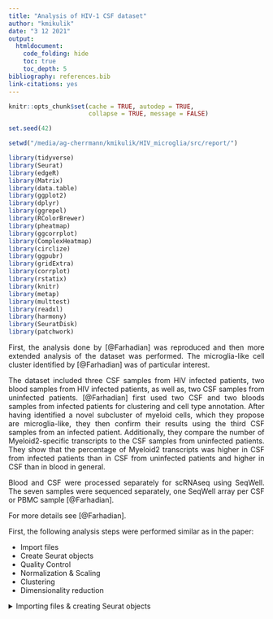 ```yaml
---
title: "Analysis of HIV-1 CSF dataset"
author: "kmikulik"
date: "3 12 2021"
output: 
  htmldocument:
    code_folding: hide
    toc: true
    toc_depth: 5
bibliography: references.bib
link-citations: yes
---
```


<style>
body {
text-align: justify}
</style>


```r
knitr::opts_chunk$set(cache = TRUE, autodep = TRUE, 
                      collapse = TRUE, message = FALSE)

set.seed(42)
```

```r
setwd("/media/ag-cherrmann/kmikulik/HIV_microglia/src/report/")
```


```r
library(tidyverse)
library(Seurat)
library(edgeR)
library(Matrix)
library(data.table)
library(ggplot2)
library(dplyr)
library(ggrepel)
library(RColorBrewer)
library(pheatmap)
library(ggcorrplot)
library(ComplexHeatmap)
library(circlize)
library(ggpubr)
library(gridExtra)
library(corrplot)
library(rstatix)
library(knitr)
library(metap)
library(multtest)
library(readxl)
library(harmony)
library(SeuratDisk)
library(patchwork)
```

First, the analysis done by [@Farhadian] was reproduced and then more extended
analysis of the dataset was performed. The microglia-like cell cluster identified
by [@Farhadian] was of particular interest.

The dataset included three CSF samples from HIV infected patients, two blood 
samples from HIV infected patients, as well as, two CSF samples from uninfected
patients. [@Farhadian] first used two CSF and two bloods samples from infected
patients for clustering and cell type annotation. After having identified a 
novel subcluster of myeloid cells, which they propose are microglia-like, they 
then confirm their results using the third CSF samples from an infected patient.
Additionally, they compare the number of Myeloid2-specific transcripts to 
the CSF samples from uninfected patients. They show that the percentage of Myeloid2
transcripts was higher in CSF from infected patients than in CSF from uninfected
patients and higher in CSF than in blood in general. 

Blood and CSF were processed separately for scRNAseq using SeqWell. The seven
samples were sequenced separately, one SeqWell array per CSF or PBMC sample
[@Farhadian].

For more details see [@Farhadian].

First, the following analysis steps were performed similar as in the paper:

* Import files
* Create Seurat objects
* Quality Control
* Normalization & Scaling
* Clustering
* Dimensionality reduction


</details>

<details> 
<summary>Importing files & creating Seurat objects</summary>

**Read in data(count matrices)**
The data is available under https://www.ncbi.nlm.nih.gov/geo/query/acc.cgi?acc=GSE117397.
There is one count matrix for each of the 7 samples.

```
path <- "/media/ag-cherrmann/kmikulik/HIV_microglia/data/GSE117397_RAW (1)/"
all_files <- list.files(path)

#Function to create a sparse matrix from each of the dataframes
sparse_matrix_from_df <- function(df) {
  #print(df)
  #class(df)
  genes <- df$GENE
  df_minus <- df[,-1]
  #matrix <- as.matrix(df_minus)
  sparse_matrix <- as.sparse(df_minus)
  rownames(sparse_matrix) <- genes
  return(sparse_matrix)
}

hiv_object_list <- map(seq.int(2,6), function(n) {
  file <- all_files[grepl(paste0("GSM329382", n), all_files)]
  name <- str_extract(file, "HIV[1-3]_\\w{3}")
  df <- read_delim(paste0(path, file), delim = "\t")
  sparse_matrix <- sparse_matrix_from_df(df)
  seurat_ob <- CreateSeuratObject(sparse_matrix, project = name, 
                     assay = "RNA", min.cells = 1,
                     min.features = 1)
  list(df=df, sparse_matrix = sparse_matrix, seurat_ob = seurat_ob, name=name)
})

uninfected_list <- map(seq.int(7,8), function(n) {
  file <- all_files[grepl(paste0("GSM329382", n), all_files)]
  name <- str_extract(file, "Uninfected[12]_CSF")
  df <- read_delim(paste0(path, file), delim = "\t")
  sparse_matrix <- sparse_matrix_from_df(df)
  seurat_ob <- CreateSeuratObject(sparse_matrix, project = name, 
                     assay = "RNA", min.cells = 1,
                     min.features = 1, verbose = FALSE)
  list(df=df, sparse_matrix = sparse_matrix, seurat_ob = seurat_ob, name=name)
})

#write.table(uninfected_list[[1]]$sparse_matrix,
 #           "/media/ag-cherrmann/kmikulik/HIV_microglia/src/job_test.tsv", 
  #          sep = "\t")
```

**Create one Seurat object with all samples**

```

hiv <- merge(hiv_object_list[[1]]$seurat_ob, 
                   c(hiv_object_list[[2]]$seurat_ob,
                     hiv_object_list[[3]]$seurat_ob,
                     hiv_object_list[[4]]$seurat_ob,
                     hiv_object_list[[5]]$seurat_ob, 
                     uninfected_list[[1]]$seurat_ob,
                     uninfected_list[[2]]$seurat_ob), 
                   project = "hiv_total",
                   add.cell.ids = c("1B", "1C", "2B", "2C", "3C", "U1", "U2"))

# add percentage of mitochondrial genes to the metadata
hiv[["percent_mt"]] <- PercentageFeatureSet(hiv, pattern = "^MT-")
#saveRDS(hiv, "/media/ag-cherrmann/kmikulik/HIV_microglia/src/Reproduce_Farhadian_Paper/Seurat_objects/hiv_unprocessed")
```
---
</details>

**Quality control was performed on every individual object.**

Quality control was performed as described in [@Farhadian]. The 10% of cells 
with the highest percentage of mitochondrial genes was removed,
as well as features which are expressed in less than 3 cells. Also, cells with 
number of features below 500 or above 2500 were removed. Quality control was 
done for each sample separately and then the samples were
combined again before normalization.

```r
# read in unprocessed seurat object containing all 7 samples
hiv <- readRDS("/media/ag-cherrmann/kmikulik/HIV_microglia/src/Reproduce_Farhadian_Paper/Seurat_objects/hiv_unprocessed")

# FUNCTION:
# to remove features that are expressed in less than three cells
# returns a list of feature names to keep

remove_features <- function(seurat_ob) {
  count_matrix <- seurat_ob@assays$RNA@counts 
  ncells <- rowSums(count_matrix != 0) # how many cells are expressing a 
  #certain gene? 
  names(ncells[ncells > 3]) #extract gene names of genes expressed in more 
  #than 3 cells
}


# FUNCTION:
# to remove 10% of cell with highest mitochondrial gene expression:
#returns a list of cell names to keep
remove_mt_genes <- function(seurat_ob){
  thr <- quantile(seurat_ob@meta.data$percent_mt, .9)
  seurat_ob@meta.data %>% 
    filter(percent_mt < thr) %>%
    rownames()
}



# SOME THOUGHTS:

# When doing the quality control how important is the order of the operations?
# If you first remove nFeatures > 500 and then the features exppressed in more than
# 3 cells, then the nFeatures might be below 500.

separate_objects <- SplitObject(hiv, split.by = "orig.ident")#[-c(5,6,7)] 
# only keep two blood samples and two csf samples

qc <- lapply(X = separate_objects, FUN = function(x) {
    #x[["percent_mt"]] <- PercentageFeatureSet(x, pattern = "^MT-") 
    # add percentage of mitochondrial genes to the metadata
    x <- subset(x, features = remove_features(x)) 
    #create a list of cells excluding the 10% of cells with the highest mt gene expression
    x <- subset(x, nFeature_RNA < 2500 & nFeature_RNA > 500)
    x <- subset(x, cells = remove_mt_genes(x)) 
    # remove 10% of cells with highest mitochondrial gene expression
    #x <- NormalizeData(x)
    #x <- ScaleData(x)
})

hiv_filt <- merge(qc[[1]],
                        c(qc[[2]],
                        qc[[3]],
                        qc[[4]],
                        qc[[5]],
                        qc[[6]],
                        qc[[7]]),
                        project = "hiv_filt")#,
                        #add.cell.ids = c("1B", "1C", "2B", "2C", "3C", "U1", "U2"))

```



## Quality of different samples before quality control {.tabset}

### Number of Features

```r

#have a look at the number of detected features
p1 <- hiv@meta.data %>% 
  ggplot() +
  geom_boxplot(aes(x = orig.ident, y = nFeature_RNA, fill = orig.ident)) +
  theme(axis.text.x = element_text(angle = 45, vjust = 0.8, hjust = 1)) +
  NoLegend()

p2 <- hiv@meta.data %>% 
  ggplot() +
  geom_histogram(aes(x = nFeature_RNA, fill = orig.ident), bins = 100) +
  facet_wrap(~ orig.ident, ncol = 4) +
  NoLegend()

p3 <- hiv@meta.data %>% 
  ggplot() +
  geom_violin(aes(x = orig.ident, y = nFeature_RNA, fill = orig.ident)) +
  theme(axis.text.x = element_text(angle = 45, vjust = 0.8, hjust = 1)) +
  NoLegend()

p4 <- hiv@meta.data %>% 
  ggplot() +
  geom_violin(aes(x = orig.ident, y = nFeature_RNA, fill = orig.ident)) +
  scale_y_log10() +
  theme(axis.text.x = element_text(angle = 45, vjust = 0.8, hjust = 1)) +
  NoLegend()

figure <- ggarrange(p1, p3, p4, p2, ncol = 2, nrow = 2)
annotate_figure(figure, top = text_grob("Number of Features",
                                        size = 25,  face = "bold"))


hiv@meta.data %>%
  group_by(orig.ident) %>% 
  summarise(n = n(), q25 = quantile(nFeature_RNA, .25),
            q50 = quantile(nFeature_RNA, .5), 
            q75 = quantile(nFeature_RNA, .75), 
            mean = mean(nFeature_RNA)) %>% kable()

```


### Library Size

```r
# have a look at the library size
p1 <- hiv@meta.data %>% 
  ggplot() +
  geom_boxplot(aes(x = orig.ident, y = nCount_RNA, fill = orig.ident)) +
  theme(axis.text.x = element_text(angle = 45, vjust = 0.8, hjust = 1)) +
  NoLegend()

p2 <- hiv@meta.data %>% 
  ggplot() +
  geom_histogram(aes(x = nCount_RNA, fill = orig.ident), bins = 100) +
  facet_wrap(~ orig.ident, ncol = 4) +
  NoLegend()

p3 <- hiv@meta.data %>% 
  ggplot() +
  geom_violin(aes(x = orig.ident, y = nCount_RNA, fill = orig.ident)) +
  theme(axis.text.x = element_text(angle = 45, vjust = 0.8, hjust = 1)) +
  NoLegend()

p4 <- hiv@meta.data %>% 
  ggplot() +
  geom_violin(aes(x = orig.ident, y = nCount_RNA, fill = orig.ident)) +
  scale_y_log10() +
  theme(axis.text.x = element_text(angle = 45, vjust = 0.8, hjust = 1)) +
  NoLegend()
  
figure <- ggarrange(p1, p3, p4, p2, ncol = 2, nrow = 2)
annotate_figure(figure, top = text_grob("Library size (number of counts)",
                                        size = 25,  face = "bold"))
hiv@meta.data %>%
  group_by(orig.ident) %>% 
  summarise(n = n(), q25 = quantile( nCount_RNA, .25),
            q50 = quantile(nCount_RNA, .5), 
            q75 = quantile(nCount_RNA, .75), 
            mean = mean(nCount_RNA)) %>% kable()

```


### Percentage of Mitochondrial genes

```r
# have a look at the percentage of mitochondrial genes
p1 <- hiv@meta.data %>% 
  ggplot() +
  geom_boxplot(aes(x = orig.ident, y = percent_mt, fill = orig.ident)) +
  theme(axis.text.x = element_text(angle = 45, vjust = 0.8, hjust = 1)) +
  NoLegend()

p2 <- hiv@meta.data %>% 
  ggplot() +
  geom_histogram(aes(x = percent_mt, fill = orig.ident), bins = 100) +
  facet_wrap(~ orig.ident, ncol = 4) +
  NoLegend()

p3 <- hiv@meta.data %>% 
  ggplot() +
  geom_violin(aes(x = orig.ident, y = percent_mt, fill = orig.ident)) +
  theme(axis.text.x = element_text(angle = 45, vjust = 0.8, hjust = 1)) +
  NoLegend()

p4 <- hiv@meta.data %>% 
  ggplot() +
  geom_violin(aes(x = orig.ident, y = percent_mt, fill = orig.ident)) +
  scale_y_log10() +
  theme(axis.text.x = element_text(angle = 45, vjust = 0.8, hjust = 1)) +
  NoLegend()
  
figure <- ggarrange(p1, p3, p4, p2, ncol = 2, nrow = 2)
annotate_figure(figure, top = text_grob("Percentage of Mitochondrial gene",
                                        size = 25,  face = "bold"))

hiv@meta.data %>%
  group_by(orig.ident) %>% 
  summarise(n = n(), q25 = quantile( percent_mt, .25),
            q50 = quantile(percent_mt, .5), 
            q75 = quantile(percent_mt, .75), 
            mean = mean(percent_mt)) %>% kable()

```

## {-}

## Quality of the different samples after quality control {.tabset}


It seems that the CSF1 samples, as well as the two uninfected samples have very
few cells with nFeature_RNA > 500, so we are left with less cells from these
samples

### Number of features 

```r

# Have a look at the number of Feature RNA
p1 <- hiv_filt@meta.data %>%
  ggplot() +
  geom_boxplot(aes(x = orig.ident, y = nFeature_RNA, fill = orig.ident)) +
  NoLegend()

p2 <- hiv_filt@meta.data %>% 
  ggplot()+
  geom_violin(aes(x = orig.ident, y = nFeature_RNA, fill = orig.ident)) +
  theme(axis.text.x = element_text(angle = 45, vjust = 0.8, hjust = 1)) +
  NoLegend()

p3 <- hiv_filt@meta.data %>% 
  ggplot() +
  geom_histogram(aes(x = nFeature_RNA, fill = orig.ident)) +
  facet_wrap(~orig.ident, ncol = 4) +
  NoLegend()

figure <- ggarrange(p1, p2, p3, ncol = 2, nrow = 2)
annotate_figure(figure, top = text_grob("Number of features after quality control",
                                        size = 25,  face = "bold"))

hiv_filt@meta.data %>% group_by(orig.ident) %>%
  summarise(n = n(), q25 = quantile(nFeature_RNA, .25),
            q50 = quantile(nFeature_RNA, .5),
            q75 = quantile(nFeature_RNA, .75),
            mean = mean(nFeature_RNA)) %>% kable
```

### Library size 

```r
p1 <- hiv_filt@meta.data %>%
  ggplot() +
  geom_boxplot(aes(x = orig.ident, y = nCount_RNA, fill = orig.ident)) +
  NoLegend()

p2 <- hiv_filt@meta.data %>% 
  ggplot()+
  geom_violin(aes(x = orig.ident, y = nCount_RNA, fill = orig.ident)) +
  theme(axis.text.x = element_text(angle = 45, vjust = 0.8, hjust = 1)) +
  NoLegend()

p3 <- hiv_filt@meta.data %>% 
  ggplot() +
  geom_histogram(aes(x = nCount_RNA, fill = orig.ident)) +
  facet_wrap(~orig.ident, ncol = 4) +
  NoLegend()

figure <- ggarrange(p1, p2, p3, ncol = 2, nrow = 2)
annotate_figure(figure, top = text_grob("Library size (number of counts) after quality control",
                                        size = 25,  face = "bold"))

hiv_filt@meta.data %>% group_by(orig.ident) %>%
  summarise(n = n(), q25 = quantile(nCount_RNA, .25),
            q50 = quantile(nCount_RNA, .5),
            q75 = quantile(nCount_RNA, .75),
            mean = mean(nCount_RNA)) %>% kable
```

### Percentage of Mitochondrial genes 

```r
p1 <- hiv_filt@meta.data %>%
  ggplot() +
  geom_boxplot(aes(x = orig.ident, y = percent_mt, fill = orig.ident)) +
  NoLegend()

p2 <- hiv_filt@meta.data %>% 
  ggplot()+
  geom_violin(aes(x = orig.ident, y = percent_mt, fill = orig.ident)) +
  theme(axis.text.x = element_text(angle = 45, vjust = 0.8, hjust = 1)) +
  NoLegend()

p3 <- hiv_filt@meta.data %>% 
  ggplot() +
  geom_histogram(aes(x = percent_mt, fill = orig.ident)) +
  facet_wrap(~orig.ident, ncol = 4) +
  NoLegend()

figure <- ggarrange(p1, p2, p3, ncol = 2, nrow = 2)
annotate_figure(figure, top = text_grob("Percentage of Mitochondrial genes after quality control",
                                        size = 25,  face = "bold"))

hiv_filt@meta.data %>% group_by(orig.ident) %>%
  summarise(n = n(), q25 = quantile(percent_mt, .25),
            q50 = quantile(percent_mt, .5),
            q75 = quantile(percent_mt, .75),
            mean = mean(percent_mt)) %>% kable
```

## {-}

</details>

<details> 
**<summary>Code for Dimensionality reduction & Clustering</summary>**

Use blood and CSF samples from two patients (HIV1_CSF/Bld, HIV2_CSF/Bld) for
further analysis like in the paper.

* **Subset Seurat object**

```r
hiv4 <- subset(hiv_filt, orig.ident %in% c("HIV1_CSF", "HIV2_CSF", "HIV1_Bld", "HIV2_Bld"))
```

* **Normalize, Scale and find variable features**

```r
hiv4 <- NormalizeData(hiv4, verbose = FALSE)
hiv4 <- ScaleData(hiv4, verbose = FALSE)
hiv4 <- FindVariableFeatures(hiv4, verbose = FALSE)
```


* **Dimensionality reduction**

**PCA**

Compute PCA for highly variable genes:
The first 10 dimensions seem to account for most of the variance (see elbow plot).
The plots seem to indicate that the blood samples and csf samples are different.

```r
hiv4 <- RunPCA(hiv4, features = VariableFeatures(hiv4), verbose = FALSE)

# elbow plot to determine which PCs account for most of the variance
ElbowPlot(hiv4)
```


```r
#pca plots
pca_plots <- comprehenr::to_list(for (i in 1:13)
  DimPlot(hiv4, reduction = "pca", dims = i : (i+1)) +
    theme())
do.call(gridExtra::grid.arrange, c(pca_plots, ncol=3, nrow = 5))

```

**Clustering & tSNE embedding**

* compute KNN-graph 
* find clusters based on KNN-graph with Louvian algorithm

```r
hiv4 <- FindNeighbors(hiv4, verbose = FALSE)
hiv4 <- FindClusters(hiv4, verbose = FALSE)

table(hiv4$seurat_clusters)
```

```r
hiv4 <- RunTSNE(hiv4, dims = 1:10, verbose = FALSE)
```

---
</details>


# Visualization of Quality in tSNE plot

It does not seem that there is any batch effect, but rather the samples separate 
according to their origing (CSF or Blood).

```r
tsne_coord <- Embeddings(hiv4[["tsne"]]) # tsne coordinates
meta <- hiv4@meta.data # metadata
cm <- hiv4@assays$RNA@counts # count matrix

# UMAP with number of features detected per cell
p1 <- cbind(meta, tsne_coord) %>%
  ggplot() +
  geom_point(aes(x=tSNE_1, y=tSNE_2, col=nFeature_RNA), size=.5) +
  scale_color_viridis_c()

# percentage of mitochondrial genes per cell
p2 <- cbind(meta, tsne_coord) %>% 
  ggplot() +
  geom_point(aes(x = tSNE_1, y = tSNE_2, col = percent_mt ), size = .5) +
  scale_color_viridis_c()

# UMAP indicating the sample where each cell came from
p3 <- cbind(meta, tsne_coord) %>% 
  ggplot() +
  geom_point(aes(x = tSNE_1, y = tSNE_2, col = orig.ident ), size = .5) 

# UMAP labeled according to clusters
p4 <- cbind(meta, tsne_coord) %>% 
  ggplot() +
  geom_point(aes(x = tSNE_1, y = tSNE_2, col = seurat_clusters ), size = .5)

ggarrange(p1, p2, p3, p4, ncol = 2, nrow = 2)
```

# Marker genes & Cell type annotation

```
marker_genes <- FindAllMarkers(hiv4, logfc.threshold = .01, min.pct = .01)
```
## Top marker genes

The function `FindAllMarkers()` identifies differentially expressed genes between
two groups of cells, in this case I compared one group of cells at a time against
the rest of cells using a Wilcoxon Rank Sum test. 
The table below lists the two most highly differentially expressed genes for 
each clusters. 

```r
# filter for significant marker genes
#sign_marker_genes <- marker_genes %>% filter(p_val_adj <= .1)

sign_marker_genes <- read.table(file = "/media/ag-cherrmann/kmikulik/HIV_microglia/src/Reproduce_Farhadian_Paper/sign_marker_genes.tsv")

#show the top 10 differentially expressed genes for each cluster
sign_marker_genes %>% group_by(cluster) %>% top_n(n = 2, wt = avg_logFC ) #%>%
  #kable(caption = "Top two differentially expressed genes for each cluster")#, digits = c(3, format.args = list(scientific = TRUE)) #= TRUE))
```


## Cell type annotation with canonical marker genes {.tabset}


### B cell markers
Are found primarily in cluster 7.

```r
p1 <- VlnPlot(hiv4, features = c("MS4A1", "CD79A", "TCL1A"), pt.size = .01)
p2 <- RidgePlot(hiv4, features =  c("MS4A1", "CD79A", "TCL1A"), sort = "decreasing" )
ggarrange(p1,p2, nrow = 2, ncol = 1)
```

### NK cells
NK cells are primarily found in cluster 5 and 9. 
GZMB is also found in cluster 14.

```r
p1 <- VlnPlot(hiv4, features = c("NKG7", "GNLY", "GZMB"),
        pt.size = .01, ncol = 3)#, stack = TRUE)
p2 <- RidgePlot(hiv4, features = c("NKG7", "GNLY", "GZMB"), sort = "decreasing")

ggarrange(p1,p2, nrow = 2, ncol = 1)
```

### CD4+ & CD8+ T cells 

**CD4+ T cells:**

* A general T cell marker CD3E is expressed in cluster 0,1,3,4,5,6.
* IL7R in clusters 0-6
* TRAC in clusters 0-6, excluding 2
* CCR7 in 0,6,7
* LDHB not very clear, but 0,1,3,4,6
* LTB in 0-7
* CD2 in 1,3,4,5,9

Tcells1/2/3 are assigned arbitrarily, because they are not used for further analysis.

**CD8+ T cells:**

* CD8A is expressed in decreasing order in 1,5,3

```r
# general T cell marker for CD4+ and CD8+ Tcells
p1 <- VlnPlot(hiv4, features = c("CD8A","CD3E"), pt.size = .01, ncol = 2)
p2 <- RidgePlot(hiv4, features = c("CD8A","CD3E"), sort = "decreasing")


p3 <- VlnPlot(hiv4, features = c("IL7R", "TRAC"), pt.size = 0.01)
p4 <- RidgePlot(hiv4, features = c("IL7R", "TRAC"), sort = "decreasing")

# helper T cells
p5 <- VlnPlot(hiv4, features = c("LTB", "CD2"), pt.size = .01, ncol = 2)
p6 <- RidgePlot(hiv4, features = c("LTB", "CD2"), sort = "decreasing")

# CD4+ naive T cells
p7 <- VlnPlot(hiv4, features = c("LDHB", "CCR7"), pt.size = .01, ncol = 2)
p8 <- RidgePlot(hiv4, features = c("LDHB", "CCR7"), sort = "decreasing")


ggarrange(p1, p2,p3, p4, p5, p6, p7,p8, ncol = 2, nrow = 4)
```

### plasma cells

Cluster 14 seems to contain plasma cells.

```r
p1 <- VlnPlot(hiv4, features = c("IGJ"), pt.size = .01, ncol = 2)
p2 <- RidgePlot(hiv4, features = c("IGJ"), sort = "decreasing")
ggarrange(p1,p2, nrow = 1, ncol = 2)
```

### Myeloid cells

* granulocytes
* monocytes
* macrophages
* dendritic cells

The clusters 8, 10, 11, 12, 13 are myeloid cells

Myeloid1, 3, 4 are assigned arbitrarily, because they are not of interest. 


```r
p1 <- VlnPlot(hiv4, features = c("LYZ", "FCER1A", "CD14", "FCGR3A"), # FCG3A is also expressed in cluster 9 (NK cells)
        pt.size = .01, ncol = 2)
p2 <- RidgePlot(hiv4, features = c("LYZ", "FCER1A"),
          sort = "decreasing", ncol = 2) # DC markers
p3 <- RidgePlot(hiv4, features = c("CD14", "FCGR3A"), 
          sort = "decreasing", ncol = 2) # monocytes (LYC also in monocytes)
ggarrange(p1,p2,p3, nrow = 3, ncol = 1)
```

### Myeloid 5 

* cluster 12
* was characterized by [@Farhadian] with the markers FCER1A, CD1C  

```r
# Myeloid 5 in the paper
p1 <- VlnPlot(hiv4, features = c( "FCER1A", "CD1C"), pt.size = .01, ncol = 2)
p2 <- RidgePlot(hiv4, features = c("FCER1A", "CD1C"), sort = "decreasing", ncol = 2)
ggarrange(p1, p2, nrow = 2, ncol = 1)
```

### Myeloid 2 

* cluster 11
* AXL, APOE, TREM2 (these genes are enriched in neurodegenerative 
  disease-associated microglia [@Farhadian])
* CTSB, APOC1, MSR1, C1QA-C are expressed more highly in myeloid 2
  compared to other myeloid clusters

```r
# Myeloid 2
p1 <- VlnPlot(hiv4, features = c("AXL", "APOE", "TREM2"), pt.size = .01, ncol = 3)
p2 <- RidgePlot(hiv4, features = c("AXL", "APOE", "TREM2"), sort = "decreasing")
p3 <- VlnPlot(hiv4, features = c("CTSB", "APOC1", "MSR1", "C1QA"), 
              pt.size = .01, ncol = 4)
p4 <- RidgePlot(hiv4, features = c("CTSB", "APOC1", "MSR1", "C1QA"),
                sort = "decreasing", ncol = 4)

ggarrange(p1, p2, p3, p4, ncol = 1, nrow = 4)

```

## {-}


* Why is the mixed population primarily composed of cells from HIV1 
patient blood sample?
* Why are T cells primarily from CSF samples and CD8 T cells primarily from blood?


</details>

<details> 
**<summary>Table of annotation of cell types to clusters</summary>**

```r
Idents(hiv4) <- "seurat_clusters"
cell_types <- c("Tcell2", "CD8", "mixed", "CD81", "Tcell3", "NKcell1",
                "Tcell1", "Bcell", "Myeloid1", "NKcell2", "Myeloid3", "Myeloid2"
                , "Myeloid5", "Myeloid4", "plasma cell" )

names(cell_types) <- levels(hiv4)
hiv4 <- RenameIdents(hiv4, cell_types)
as.data.frame(cell_types) %>%  rownames_to_column("cluster") %>% knitr::kable()

# add cell types to metadata
hiv4 <- AddMetaData(hiv4, metadata = Idents(hiv4), col.name = "cell_type")


# add condition blood or csf to metadata
Idents(hiv4) <- "orig.ident"
conditions <- c("Blood", "Blood", "CSF", "CSF")
names(conditions) <- c("HIV1_Bld", "HIV2_Bld", "HIV1_CSF", "HIV2_CSF")
hiv4 <- RenameIdents(hiv4, conditions)

hiv4 <- AddMetaData(hiv4, col.name = "Condition", metadata = Idents(hiv4))


```

</details>

**Overview of some of the most important marker genes:**

```r

DotPlot(object = hiv4, features = c("MS4A1", # B cells
                                    "TRAC", "IL7R", 
                                    "CD8A", # CD8 T cells
                                    "NKG7", "GNLY", # NK cells
                                    "CD3E", # T cells
                                    "CD14","FCGR3A", "LYZ", # myeloid cells
                                    "IGJ", # plasma cells
                                    "AXL", "APOE", "TREM2", # myeloid 2
                                     "FCER1A", "CD1C") , # myeloid 5
        group.by = "cell_type") +
  theme(axis.text.x = element_text(angle = 45, vjust = 0.8, hjust=1))

```

# Visualize the cell types, conditions, samples and nCountRNA:

```r
p1 <- DimPlot(hiv4, reduction = "tsne", label = TRUE, 
              group.by = "cell_type", pt.size = 0.1) +
  NoLegend()
p2 <- DimPlot(hiv4, reduction = "tsne", group.by =  "Condition", pt.size = 0.1)
p3 <- DimPlot(hiv4, reduction = "tsne", group.by = "orig.ident", pt.size = 0.1)
p4 <- FeaturePlot(hiv4, features= "nCount_RNA", pt.size = 0.1) + 
    scale_color_viridis_c()
ggarrange(p1,p2,p3,p4, ncol = 2, nrow = 2)
#p1 + p2 + p3 + p4
```


# Relative contributions of CSF and blood cells to each cluster 


In the histogram below Myeloid2 and Myeloid5 are predominantly composed of CSF
cells. 

```r

custom_color <- c("#C3D7A4", "#4E84C4", "#52854C", "#293352")

#plot a barplot of the proportions of samples and cell types
ggplot(hiv4@meta.data) +
  geom_bar(aes(x = cell_type, fill = orig.ident)) +
  scale_fill_manual( values = custom_color) +
  ylab("Number of cells in each cluster") +
  theme(axis.text.x = element_text(angle = 45, vjust = 0.8, hjust=1)) +
  labs(title = "Relative contribution of CSF and blood samples to each cluster")
```


**Question**: Myeloid1, Myeloid2 are mainly found in Blood cells, 
Myeloid4 is only found in Blood cells from HIV1 patient. What does that mean?


## How big are Myeloid2 and Myeloid5 clusters and where do cells come from?

Myeloid2 cells originate from the CSF samples of HIV infected patients, while
a few cells (thirteen) classified as Myeloid5 cells originate from Blood samples. 

```r
hiv4@meta.data %>% 
  filter(cell_type %in% c("Myeloid2", "Myeloid5")) %>% 
  group_by(cell_type, orig.ident) %>% 
  summarize(n = n()) %>%
  kable(caption = "Number of Myeloid2 & Myeloid5 cells from different patients/samples")
```

## Which genes are upregulated in Myeloid-2 compared to the four other myeloid subsets?

In the paper they find 60 genes that are upregulated compared to the other 4 
myeloid subsets. (FDR < 0.01)

Compare the genes upregulated in myeloid-2 to the four other myeloid subsets. 
`FindAllMarkers()` will compare one cluster to all other clusters. 
`FindMarkers()` will compare an indicated cluster with a second indicated cluster. 
Therefore, the difference will not be diluted, which might be the case if we
compare one cluster to many other clusters. 

```r
#import the 60 genes that were upregulated in Myeloid-2 in the paper compared to the four other myeloid subsets
paper <- read.table(file = "/media/ag-cherrmann/kmikulik/HIV_microglia/data/Myeloid-2_genes_paper.csv", sep = "\t",
                    header = FALSE, skipNul = TRUE)#, n_max = 60)
paper[1,] <- "APOC1"
colnames(paper) <- ""
paper <- as.vector(paper[,1])

Idents(hiv4) <- "cell_type"
all.comp <- purrr::map(c(1,3,4,5), function(n){
  markers <- FindMarkers(hiv4,
              ident.1 = "Myeloid2",
              ident.2 = paste0("Myeloid", n),
              only.pos = TRUE, 
              verbose = FALSE)
  markers <- rownames_to_column(markers, var = "gene")
  name <- paste0("Comparison Myeloid 2 vs Myeloid ", n)
  list(df = markers, name = name)
})

my2_genes <- map(seq.int(1,4), function(n) {
  name <- all.comp[[]]$name
  my2_genes <- all.comp[[n]]$df %>% 
  filter(p_val_adj <= .2) %>%
  filter(gene %in% paper)
  my2_genes <- my2_genes[,"gene"]
})

```

## Show expression of the 60 genes identified in the paper as Myeloid 2 markers

The genes show the highest expression in Myeloid2 and for some genes like CD74 
and genes of the HLA family are also highly expressed in Myeloid5 cells. However, there 
are a few genes, like FAU, TPT1, TMSB10 and MIR4426 which do not show expression 
specific to the Myeloid2 cluster. It is unclear why [@Farhadian] chose these 
genes as signature genes.

```r
DotPlot(hiv4, features = c(paper)) + 
  coord_flip() +
    theme(axis.text.x = element_text(angle = 45, vjust = 0.8, hjust=1))
```



## Percentage of Myeloid2 transcripts per Cell in Blood, CSF and Uninfected samples

First, it is important to mention, that after quality control the number of cells
is significantly lower in the two uninfected CSF samples, 216 and 340 respectively,
compared to all other samples which contain between 932 and 2520 cells. However, 
also the CSF sample from patient1 (HIV1_CSF) with 932 cells contains much fewer 
cells compared to all other samples. 

The results shown by [@Farhadian] are controversial, because when they compare
the percentage of Myeloid2 transcripts between the three conditions, they
pool 1770 cells for the uninfected condition, which is a lot more than we find
here. Yet, they do not mention that they used different thresholds for quality 
control of the uninfected samples. Therefore, I was not able to reproduce their
findings. Below, I will describe the percentage of Myeloid2 transcripts when
comparing the conditions with the number of cells obtained when using the 
same thresholds for quality control as described in the paper.

The interpretability of the comparison probably suffers from the fact that the 
number of cells in the uninfected conditions is so much smaller. 

```r
hiv7 <- readRDS("/media/ag-cherrmann/kmikulik/HIV_microglia/src/Reproduce_Farhadian_Paper/Seurat_objects/total_7_samples_filtered_seurat_object.rds")

hiv7@meta.data %>% group_by(orig.ident) %>% 
  summarise(number_of_cells = n()) %>% kable
```


```r
hiv7 <- readRDS("/media/ag-cherrmann/kmikulik/HIV_microglia/src/Reproduce_Farhadian_Paper/Seurat_objects/total_7_samples_filtered_seurat_object.rds")

# create a list for the 3 different conditons
subset.list <- list(infected_blood = c("HIV1_Bld", "HIV2_Bld"), 
                    infected_csf = c("HIV1_CSF", "HIV2_CSF", "HIV3_CSF"),
                    uninfected_csf = c("Uninfected1_CSF", "Uninfected2_CSF"))

# for each cell of each condition calculate a percentage of Myeloid2 transcripts
# and combine to a dataframe
percentage_my2_transcripts <- map2_dfr(subset.list, names(subset.list), function(n, name) {
  count_m <- subset(hiv7, orig.ident %in% n)@assays$RNA@counts
  total_transcripts <- colSums(count_m) # number of transcripts per cell
  my2_matrix <- count_m[rownames(count_m) %in% paper, ] # get only myeloid2 genes 
  my2_transcripts <- colSums(my2_matrix) # sum of myeloid2 transcripts
  tibble(percentage =  my2_transcripts/total_transcripts, condition = name)
})
```

**Is there a significant difference in percentage of Myeloid2 transcripts
between the three conditions?**

```r
percentage_my2_transcripts %>% 
  group_by(condition) %>% 
  summarise(n = n(), q25 = quantile(percentage, .25),
            q50 = quantile(percentage, .5), 
            q75 = quantile(percentage, .75), 
            mean = mean(percentage),
            median = median(percentage)) %>% 
  kable(digits = 4, 
        caption = "Summary statistics of percentage of Myeloid2 transcripts for different conditions")
```

To see if there is a difference between the three conditions a Kruskal-Wallis-Test
was performed. We get a p-value of 4.88 * 10^-9. Therefore, we will perform 
a pairwise Wilcox test to see which condtions are different from each other.

```r
percentage_my2_transcripts %>% 
  rstatix::kruskal_test(percentage ~ condition)
```

**Pairwise Wilcox test:**

In the table and boxplot below we can see that all three conditions are significantly 
different from each other. As mentioned above, the sample size is much smaller
for the uninfected condition. P-values are listed in the table below.

Only the p-value for the comparison between infected CSF vs uninfected CSF is
the same as in the paper, where they state that the Myeloid2 transcripts were
found at lower levels in the uninfected samples compared to the infected samples.
Otherwise, the results contradict the results found
by [@Farhadian]. Contradictory to what is claimed in the paper, it is not evident
that both infected and uninfected CSF samples have higher rates of Myeloid2 
transcripts, rather the Blood samples seem to have the highest rate of Myeloid2 
transcripts. 

The comparison drawn is questionable in general, because what the boxplots below
show is that there is some level of Myeloid2 transcript expression in all conditions. 
However, there are more outliers with very high percentage of Myeloid2 transcripts in
both CSF samples. This might be a hint that in the CSF samples there is a 
outlier population representing the Myeloid2 cluster, which cannot be seen 
in the blood sample. Since the median is rather robust
to outliers, even if in CSF samples there are some cells which have much higher
frequencies of transcripts, it might be that the median is still lower than 
in blood samples.

Therefore, comparing the overall percentage of 
Myeloid2 transcripts might not provide any insights on the number of 
Myeloid2 cells in a particular sample.

```r
p1 <- percentage_my2_transcripts %>% ggplot() +
  geom_boxplot(aes(x = condition, y = percentage, fill = condition)) +
  xlab("Sample origin") +
  ylab("Frequency of myeloid2 transcripts per cell") +
  labs(title = "All cells") +
  stat_pvalue_manual(percentage_my2_transcripts %>% 
    rstatix::pairwise_wilcox_test(percentage ~ condition) %>% 
      rstatix::add_xy_position()) +
  NoLegend()

p2 <- percentage_my2_transcripts %>% ggplot() +
  geom_boxplot(aes(x = condition, y = percentage, fill = condition), 
               outlier.shape = NA) +
  xlab("Sample origin") +
  ylab("Frequency of myeloid2 transcripts per cell") +
  labs(title = "Removed outliers to see difference") +
  stat_pvalue_manual(percentage_my2_transcripts %>% 
    rstatix::pairwise_wilcox_test(percentage ~ condition) %>% 
      rstatix::add_xy_position()) +
  ylim(0, 0.07) +
  NoLegend()

ggarrange(p1, p2, ncol = 2, nrow = 1)
```


```r
percentage_my2_transcripts %>% 
  rstatix::wilcox_test(percentage ~ condition) %>% kable(caption = "Pairwise Wilcox Test")
```


# Label Transfer

After reproducing the results from [@Farhadian] the next 
step was to transfer the labels from the four HIV+ Blood and CSF samples to 
the remaining samples:

* 1 CSF smaple from HIV-1 infected patient
* 2 CSF samples from uninfected patients


For reference see:
https://satijalab.org/seurat/articles/integration_mapping.html

```r
# Seurat objects
hiv4 <- readRDS("/media/ag-cherrmann/kmikulik/HIV_microglia/src/Reproduce_Farhadian_Paper/Seurat_objects/non_integrated_HIV1_HIV2_4samples_seurat_object.rds")
#hiv4 <- readRDS("seurat_objects/Seurat_objects/non_integrated_HIV1_HIV2_4samples_seurat_object.rds")
```


## Find Integration anchors

We perform Normalization separately for each dataset and try to find 
variable Features.

```r
#hiv_list <- SplitObject(hiv7, split.by = "orig.ident")

#for (i in 1:length(hiv_list)) {
 # hiv_list[[i]] <- NormalizeData(hiv_list[[i]], verbose = FALSE)
  #hiv_list[[i]] <- FindVariableFeatures(hiv_list[[1]],
   #                                     selection.method = "vst",
    #                                    nfeatures = 2000,
     #                                   verbose = FALSE)
#}

#saveRDS(hiv_list, "/media/ag-cherrmann/kmikulik/HIV_microglia/src/Reproduce_Farhadian_Paper/Seurat_objects/hiv_list")
#hiv_list <- readRDS("/media/ag-cherrmann/kmikulik/HIV_microglia/src/Reproduce_Farhadian_Paper/Seurat_objects/hiv_list")
#reference.list <- SplitObject(hiv4, split.by = "orig.ident")
```

```r
hiv_filt <- readRDS("/media/ag-cherrmann/kmikulik/HIV_microglia/src/Reproduce_Farhadian_Paper/Seurat_objects/total_7_samples_filtered_seurat_object.rds")
hiv_list <- SplitObject(hiv_filt, split.by = "orig.ident")
```



## Cell type classification using an integrated reference

* in data transfer we begin with identifying anchors
* we do not correct or modify the query expression data
* it is suggested to use the default method tsne (which project the PCA structure
of a reference onto a query dataset (instead of learning a joint structure)
* we classify the query cells based on the reference data (a vector of reference 
cell type labels)

We will use the four samples we have analyzed above as a reference.
The query dataset will be the HIV+ CSF3 sample and the two uninfected sample:

Myeloid 1, 3, 4 are not/hardly present in the CSF samples which is expected, 
since they originated exclusively from the Blood samples in the reference dataset.

```r
# get Seurat object for CSF3 sample
#hiv3csf <- hiv_list[["HIV3_CSF"]]
# merge the 3 query Seurat objects
query <- merge(hiv_list[["Uninfected1_CSF"]], 
               c(hiv_list[["Uninfected2_CSF"]], hiv_list[["HIV3_CSF"]]))

# find transfer anchors between the 3 query samples and the 4 samples we have 
# analyzed previously
hiv4_transfer_anchors <- FindTransferAnchors(reference = hiv4,
                                             query = query, 
                                             dims = 1:15,
                                             normalization.method = "LogNormalize",
                                             reference.reduction = "pca",
                                             reduction = "pcaproject",
                                             verbose = FALSE)

predictions <- TransferData(anchorset = hiv4_transfer_anchors, 
                            refdata = hiv4$cell_type, 
                            dims = 1:15,
                            verbose = FALSE)
#predictions %>% head %>% kable()

query <- AddMetaData(query, metadata = predictions)
#saveRDS(query, "/media/ag-cherrmann/kmikulik/HIV_microglia/src/Reproduce_Farhadian_Paper/Seurat_objects/query_seurat_object_label_transfer")
table(query$predicted.id) %>% kable()
```

### Check the gene expression levels in the predicted cell types {.tabset}

The Label Transfer seems to work nicely, judging by the correct expression of
common cell type markers for the individual cell types.

#### Myeloid2 marker genes

```r
# ceck the Myeloid2 markers
p1 <- VlnPlot(query,
              features =  c("AXL", "APOE", "TREM2"), 
              group.by = "predicted.id", 
              pt.size = .01, ncol = 3)
p2 <- VlnPlot(query, 
              features =  c("CTSB", "MSR1", "C1QA"), 
              group.by = "predicted.id",
              pt.size = .01, ncol = 4)

figure <- ggarrange(p1, p2, ncol = 1, nrow = 2)
annotate_figure(figure, top = text_grob("Myeloid2 marker genes"))
```

#### Myeloid5 marker genes
```r

# Myeloid 5 markers
p1 <- VlnPlot(query, c("FCER1A", "CD1C"),
        group.by = "predicted.id", pt.size = .01, ncol = 2) 
p1
```


#### Plasma cell marker genes
```r
# plasma cell markers
p2 <- VlnPlot(query, features = c("IGJ"), 
        group.by = "predicted.id", pt.size = .01, ncol = 2) 
p2
```

#### CD8 T cell marker genes

```r
# CD8 T Cells
p3 <- VlnPlot(query, features = c("CD8A"),
        group.by = "predicted.id", pt.size = .01, ncol = 2) + NoLegend()
p3
```

#### T cell marker genes

```r
# T cells 
VlnPlot(query, features = c("IL7R", "TRAC"),
        group.by = "predicted.id", pt.size = .01, ncol = 2)
```

#### NK cell marker genes

```r
# NK cells
VlnPlot(query, features = c("NKG7", "GNLY", "GZMB"), 
        group.by = "predicted.id", pt.size = .01, ncol = 3)
```


#### B cell marker genes

```r
# B cells
VlnPlot(query, features = c("MS4A1", "CD79A", "TCL1A"), 
        group.by = "predicted.id", pt.size = .01, ncol = 3)


```

---
### {-}

## UMAP projection of additional samples

* Calculate UMAP on the four reference samples
* Integrate the embeddings of the reference samples with the embeddings
of the query samples

```r
hiv4_test <- RunUMAP(hiv4, dims = 1:15, 
                     reduction = "pca", 
                     return.model = TRUE, 
                     verbose = FALSE)

hiv3csf <- MapQuery(anchorset = hiv4_transfer_anchors,
                    reference = hiv4_test, query = query,
                    refdata = list(celltype = "cell_type"),
                    reference.reduction = "pca",
                    reduction.model = "umap", 
                    verbose = FALSE)




query <- TransferData(anchorset = hiv4_transfer_anchors,
                               reference = hiv4_test,
                               query = query,
                               refdata = list(celltype = "cell_type"), 
                      verbose = FALSE)

query <- IntegrateEmbeddings(anchorset = hiv4_transfer_anchors,
                                      reference = hiv4_test,
                                      query = query,
                               new.reduction.name = "ref.pca",
                             verbose = FALSE)

query <- ProjectUMAP(query = query,
                       query.reduction = "ref.pca",
                       reference = hiv4_test,
                       reference.reduction = "pca",
                       reduction.model = "umap", verbose = FALSE)
```

```r
# Visualize the query cells alongside the reference
p1 <- DimPlot(hiv4_test,
              reduction = "umap",
              group.by = "cell_type",
              label = TRUE,
              label.size = 5,
              repel = TRUE, 
              pt.size = .1) + NoLegend() +
  ggtitle("Reference anntoations")

p2 <- DimPlot(query, 
              reduction = "ref.umap",
              group.by = "predicted.celltype", 
              label = TRUE,
              label.size = 5,
              pt.size = .1,
              repel = TRUE) + NoLegend() +
   ggtitle("Transferred Labels")

p1 + p2
```

```r
#save this new Seurat obejct including the SCTransformatin

#saveRDS(hiv_label_transfer, file = "/media/ag-cherrmann/kmikulik/HIV_microglia/src/Reproduce_Farhadian_Paper/Seurat_objects/total_7_samples_label_transfer.rds")
```



## Frequency of cell types in each sample

How are cell types distributed across samples, considering also the additional
HIV+ CSF sample and the two uninfected samples which were annotated using label 
transfer.

```r
hiv7 <- readRDS("/media/ag-cherrmann/kmikulik/HIV_microglia/src/Reproduce_Farhadian_Paper/Seurat_objects/total_7_samples_label_transfer.rds")

custom_color <- c("#C3D7A4", "#4E84C4", "#52854C", "#293352", "lightskyblue", "orangered2", "orange2")

#plot a barplot of the proportions of samples and cell types
p2 <- ggplot(hiv7@meta.data) +
  geom_bar(aes(x = cell_type, fill = orig.ident)) +
  scale_fill_manual( values = custom_color) +
  ylab("Number of cells in each cluster") +
  theme(axis.text.x = element_text(angle = 45, vjust = 0.8, hjust=1)) +
  labs(title = "Frequency of cell types from each sample after label transfer")

custom_color <- c("#C3D7A4", "#4E84C4", "#52854C", "#293352")

#plot a barplot of the proportions of samples and cell types
p1 <- ggplot(hiv4@meta.data) +
  geom_bar(aes(x = cell_type, fill = orig.ident)) +
  scale_fill_manual( values = custom_color) +
  ylab("Number of cells in each cluster") +
  theme(axis.text.x = element_text(angle = 45, vjust = 0.8, hjust=1)) +
  labs(title = "Frequecy of cell types from each sample after label transfer")

ggarrange(p1, p2, ncol = 2, nrow = 1)

```



# Independent annotation of Myeloid2 and Myeloid5 clusters as Microglia-like cells


In the following part we tried to confirm that the Myeloid2 (and maybe the 
Myeloid5) cluster are microglia-like cells. [@Farhadian] used 60 genes to 
characterize Myeloid2 cells, some of which are found in disease-associated 
microglia. Searching the literature for additional microglia signatures we might
be able to independently confirm this microglia-like signature.

Below you can click on the tabs to see the results of using different gene 
signatures to confirm the microglia-like signature of Myeloid2 and Myeloid5. 
The function used to calculate the gene signature score in different cells
is `AddModuleScore()`.


#### Function Add Module Score

This Function calculates the average expression levels of each cluster on single 
cell level, subtracted by the aggregated expression of control feature sets. 
The analyzed features are binned based on averaged expression and the control features are 
randomly selected from each bin. 


```r
# read in Seurat object
hiv4 <- readRDS("/media/ag-cherrmann/kmikulik/HIV_microglia/src/Reproduce_Farhadian_Paper/Seurat_objects/non_integrated_HIV1_HIV2_4samples_seurat_object.rds")
```



## Different gene signatures found in the literature {.tabset}

### Farhadian et al.

60 genes were used by Farhadian et al. to distinguish the Myeloid2 cell type.
28 of the 60 genes used as microglia signature in the [@Farhadian] Paper are also 
found in the 881 microglia signature genes defined by [@Gosselin].

```r
## Read in list of microglia signature genes found in the Gosselin paper
## which are also found in the HIV1 and HIV2 samples:
microglia_genes <- read.table("/media/ag-cherrmann/kmikulik/HIV_microglia/data/Microglia_gene_signatur_found_in_HIV1_HIV2_samples")
```


```r
# Are there any genes overlapping between Farhadian and Glass paper?
#import the 60 genes that were upregulated in Myeloid-2 in the paper compared to the four other myeloid subsets
paper <- read.table(file = "/media/ag-cherrmann/kmikulik/HIV_microglia/data/Myeloid-2_genes_paper.csv", sep = "\t", header = FALSE, skipNul = TRUE)#, n_max = 60)
paper[1,] <- "APOC1"
colnames(paper) <- ""
paper <- as.vector(paper[,1])

# Are there any genes overlapping between Farhadian and Glass paper?
#paper %in% as.vector(microglia_genes[["gene_name"]])

overlap <- as.vector(microglia_genes[["gene_name"]]) [as.vector(microglia_genes[["gene_name"]]) %in% paper]
length(overlap)
overlap %>% kable()
```

```r
# get only genes present in the HIV1 and HIV2 samples!
paper <- paper[paper %in% rownames(hiv4@assays$RNA@counts)]


hiv_farhadian <- AddModuleScore(hiv4, 
                           features = paper)

Idents(hiv_farhadian) <- "cell_type"
FeaturePlot(hiv_farhadian, features = "Cluster1" , pt.size = .5, label = TRUE, repel = TRUE) +
    scale_colour_gradientn(colours = rev(brewer.pal(n = 11, name = "RdBu"))) +
  labs(title = "Farhadian et al., 2018: Microglia signature genes")

```

### Gosselin et al. 


Here, I will first use the 881 microglia marker genes and then also try the list
of TFs provided by [@Gosselin].

The Transcription Factors mentioned in the paper do not seem to be 
specific for the Myeloid2 cluster. Interestingly, there is a very low score  
of these microglia genes in Myeloid5, while there is a higher score in Myeloid1 
and Myeloid4 cells. 

```r
gosselin_tfs <- read.table( "/media/ag-cherrmann/kmikulik/HIV_microglia/data/TFs_microglia_Glass_paper.txt")


hiv4_glass <- AddModuleScore(hiv4, 
                           features = as.vector(gosselin_tfs))

Idents(hiv4_glass) <- "cell_type"
FeaturePlot(hiv4_glass, features = "Cluster1", label = TRUE, repel = TRUE, pt.size = .7) +
    scale_colour_gradientn(colours = rev(brewer.pal(n = 11, name = "RdBu"))) +
  labs(title = "Gosselin D. et al., 2017: Microglia Transcription Factors") 

```

### HAND signature

(HAND = HIV-associated neurodegenerative disease)

[@Gosselin] defined a group of genes upregulated
in microglia from patients with HAND. 

This gene signature can, however not be detected in any of the Myeloid clusters.

```r
hand_genes <- read.table("/media/ag-cherrmann/kmikulik/HIV_microglia/data/HAND_upregulated_microglia_signature_genes")
hand_genes <- as.vector(hand_genes[["genes"]])

hiv_hand <- AddModuleScore(hiv4,
                           features = hand_genes)

Idents(hiv_hand) <- "cell_type"
FeaturePlot(hiv_hand, features = "Cluster1", pt.size = .01) +
  scale_colour_gradientn(colours = rev(brewer.pal(n = 11, name = "RdBu"))) +
  labs(title = "microglia signature genes upregulated in HAND")


```


### Grassivaro et al.

[@Grassivaro] identified features related to convergence of microglia and 
macrophages.
They identified 14 genes that are conserved in microglia throughout development,
but not expressed in myeloid-derived monocytes (MDM).
Only in the context of neuroinflammation are the 14 genes expressed in 
macrophages as well.

```r
tfs <- c("CRYBB1", "GARNL3", "GPR34", "LAG3", "NUAK1", "OLFML3", "RTN1",  "SALL3",  "SLC1A3", "SPARC", "TNFRSF17")

tfs %in% rownames(hiv4@assays$RNA@counts)


hivt <- AddModuleScore(hiv4,
                           features = tfs)

Idents(hivt) <- "cell_type"
FeaturePlot(hivt, features = "Cluster2",
            label = TRUE, 
            repel = TRUE, pt.size = .1) +
  scale_colour_gradientn(colours = rev(brewer.pal(n = 11, name = "RdBu"))) +
  labs(title = "14 genes expressed in microglia & macrophages in neuroinfl.")


```


### Keren-Shaul et al. & Kraseman et al.

The marker genes mentioned by [@Keren-Shaul] and [@Kraseman] were referred to 
by [@Farhadian] and used as marker genes for microglia associated with 
neurodegenerative disease.

Neither of these signatures show a high score for the Myeloid2/5 clusters. 

* The signature genes defined by [@Keren-Shaul] are expressed to some level 
in all myeloid clusters
* The signature defined by [@Kraseman] is also mainly expressed in the 
Myeloid clusters
* CD9 and SPP1 might be added to the list of microglia marker genes expressed
in Myeloid2 cluster

It is not clear why [@Farhadian] used these genes as marker genes.

```r
# upregulated in disease associated microglia (Keren-Shaul)
disease <- c("SPP1", "ITGAX", "AXL", "LILRB4", "CLEC7A", "CCL2", "CSF1") 

#28 inflammatory molecules upregulated in disease associated microglia (Krasemann)
mgnd <- c("APOE", "AXL", "CCL2", "TLR2", "SPP1", "CYBB", "MSR1", "ITGAX",
          "CLEC7A", "CHI3L3", "ARG1", "SIGLEC1", "CFP", "CXCL10", "ALCAM", 
          "FER1L3", "LILRB4", "GPX3", "GAS7", "CCRL2","CXCL16", "CXCR4",
          "GPNMB", "LGALS3", "IFI202B", "CSF1", "LIRB4", "LAG3")
# only APOE, AXL and MSR1 overlap, but these are the most important genes

# remove the genes that are also used by the Farhadian Paper
mgnd <- c("CCL2", "TLR2", "SPP1", "CYBB",  "ITGAX",
          "CLEC7A", "CHI3L3", "ARG1", "SIGLEC1", "CFP", "CXCL10", "ALCAM", 
          "FER1L3", "LILRB4", "GPX3", "GAS7", "CCRL2","CXCL16", "CXCR4",
          "GPNMB", "LGALS3", "IFI202B", "CSF1", "LIRB4", "LAG3")

#hiv4 <- readRDS("/media/ag-cherrmann/kmikulik/HIV_microglia/src/Reproduce_Farhadian_Paper/Seurat_objects/non_integrated_HIV1_HIV2_4samples_seurat_object.rds")

#get genes also present in the HIV samples
mgnd <- mgnd[mgnd %in% rownames(hiv4@assays$RNA@counts)]


hiv_disease <- AddModuleScore(hiv4,
                           features = disease)

FeaturePlot(hiv_disease, features = "Cluster1", pt.size = .01) +
  scale_colour_gradientn(colours = rev(brewer.pal(n = 11, name = "RdBu"))) +
  labs(title = "Keren-Shaul et al., Genes upregulated in disease-associated microglia")



hiv_mgnd <- AddModuleScore(hiv4,
                           features = mgnd)

FeaturePlot(hiv_mgnd, features = "Cluster1", pt.size = .01) +
  scale_colour_gradientn(colours = rev(brewer.pal(n = 11, name = "RdBu"))) +
  labs(title = "Kraseman et al., 28 inflammatory genes upregulated in 
       disease associated microglia")
```


```r
# Keren Shaul et al. signature
DotPlot(hiv4, features = disease, group.by = "cell_type") + 
  coord_flip() +
    theme(axis.text.x = element_text(angle = 45, vjust = 0.8, hjust=1)) +
    labs(title = "Keren-Shaul et al., Genes upregulated in disease-associated microglia")

# Kraseman et al. signature
DotPlot(hiv4, features = mgnd, group.by = "cell_type") + 
  coord_flip() +
    theme(axis.text.x = element_text(angle = 45, vjust = 0.8, hjust=1)) +
    labs(title = "Kraseman et al., 28 inflammatory genes upregulated in 
       disease associated microglia")


# some genes that might be markers for Myeloid2
DotPlot(hiv4, features = c("CD9", "APOE", "AXL", "CTSL", "SPP1"), group.by = "cell_type") + 
  coord_flip() +
    theme(axis.text.x = element_text(angle = 45, vjust = 0.8, hjust=1)) +
  labs(title = "Genes that might be used as markers for Myeloid2")


```


### Esaulova et al.

Gene signature defined by [@Esaulova]

##### Homeostatic genes: 

* the homeostatic microglia gene signature is found in all myeloid clusters, 
not only in the Myeloid 2 (except for SLC2A5 which was also included in the 
Farhadian paper)
* NK cell cluster also exhibits high scores for this gene signature

```r
#homeostatic microglia gene signature
microglia <- c("CX3CR1","CSF1R", "SLC2A5", "MARCKS", "P2RY13")
FeaturePlot(hiv4, features = microglia, ncol = 3)
```



```r
DotPlot(hiv4, features = microglia, group.by = "cell_type") + 
  coord_flip() +
    theme(axis.text.x = element_text(angle = 45, vjust = 0.8, hjust=1))

hivt <- AddModuleScore(hiv4, features = microglia)
Idents(hivt) <- "cell_type"
FeaturePlot(hivt, features = "Cluster1", label =TRUE, repel = TRUE, pt.size = .7) +
  scale_colour_gradientn(colours = rev(brewer.pal(n = 11, name = "RdBu"))) +
    labs(title = "Homeostatic microglia signature from Esaulova paper")
```

##### Microglia-specific genes:

* **GPR34**, **TMEM119** supports the hypothesis that myeloid2 are microglia-like,
since they are expressed at higher levels in the Myeloid2 cluster
* they use 10 genes to discriminate microglia, four of which have not been 
inlcuded by [@Farhadian]: **CLEC9A**, **TIMD4**, **TNFSF18**, **CXCL12**
* the genes **CLEC9A**, **TIMD4**, **TNFSF18**, **CXCL12** are not included in
the 60 genes used by [@Farhadian], but they do not show specific expression
for Myeloid2 cells

```r
# 10 genes that discriminate microglia
microglia <- c("C1QC", "C1QB", "C1QA", "TREM2", "TIMD4", "APOC1", 
               "APOE", "TNFSF18", "CLEC9A", "CXCL12")
#FeaturePlot(hiv4, features = microglia, ncol = 3)

#microglia %in% paper

Idents(hiv4) <- "cell_type"

#  two genes whcih might support that myeloid2 cluster contains microglia-like cells
FeaturePlot(hiv4, features = c("GPR34", "TMEM119"), label = TRUE, pt.size = .7,
            repel = TRUE)
DotPlot(hiv4, features = c("TMEM119", "GPR34"), group.by = "cell_type") + 
     coord_flip() +
     theme(axis.text.x = element_text(angle = 45, vjust = 0.8, hjust=1))

# these are not inlcuded in the Farhadian gene signature
FeaturePlot(hiv4, features = c("CLEC9A", "TIMD4", "TNFSF18", "CXCL12"),
            pt.size = .7, label = TRUE, repel = TRUE, ncol= 2)



```

### Sankowski et al.

[@Sankowski] describe different states of microglia cells from the human brain.

In the paper microglia cells were obtained through brain surgery.
Microglia were defined by a core signature called "microglia signature" below.
[@Sankowski] performed unsupervised clustering using Race ID3 which resulted
in 9 major subclusters of the microglia cells. The authors suggested that these
subclusters represent the wide spectrum of transcriptional states in human 
microglia.

**RaceID:**
RaceID is a clustering algorithm for the identification of cell types from 
scRNA-seq data. It was designed to work particularly well for the detection of
rare cells. See for more details: https://github.com/dgrun/RaceID3_StemID2_package


* The microglia signature is most pronounced in Myeloid2 cluster which supports 
the hypothesis that Myeoid2 are microglia-like cells.
* The monocyte signature is less pronounced in Myeloid2 cluster and more 
pronounced in the other Myeloid clusters which is in line with the assumption 
that the cells in blood and CSF are monocytes or monocyte-derived macrophages
rather than microglia-like cells.
* Homeostatic microglia gene signature (core signature genes expressed by all clusters in the 
paper) is found in all Myeloid cluster as well as NK cells, with high expression 
also in Myeloid2. It is not clear why NK cells would express a homeostatic 
microglia signature. The reason why all Myeloid cluster express this signature 
might be that homeostatic microlglia have some overlap in gene expression with 
peripheral macrophages. 

Two potential markers for Myeloid2 are **CSF1R** and **MARCKS** which are most 
highly expressed in Myeloid2 cells.

```r
# microglia gene signature from supplementary table 3a
microglia <- c("P2RY12", "CX3CR1", "CSF1R", "TMEM119", "SLC2A5" )

# monocyte gene signature from supplementary table 3a 
monocyte <- c("CCR2", "CLEC12A", "PLAC8", "FCN1", "S100A9")

# homeostatic microlgia gene siganture
homeostatic <- c("CX3CR1", "TMEM119", "CSF1R", "P2RY12",
                 "P2RY13","SELPLG", "MARCKS")


map(seq.int(1:3), function(n){
  names <- c("microglia", "monocyte", "homeostatic")
  feature_list <- list(microglia, monocyte, homeostatic)
  features = feature_list[[n]]
  hiv <- AddModuleScore(hiv4, features = features)
  # feature plot
  Idents(hiv) <- "cell_type"
  FeaturePlot(hiv, features = "Cluster1", pt.size = .5, label = TRUE, repel=TRUE)+
    scale_colour_gradientn(colours = rev(brewer.pal(n = 11, name = "RdBu"))) +
    labs(title = paste0(names[n]," microglia gene signature"))
})
  
map(seq.int(1:3), function(n){
  names <- c("microglia", "monocyte", "homeostatic")
  feature_list <- list(microglia, monocyte, homeostatic)
  features = feature_list[[n]] 
  # dot plot
  DotPlot(hiv4, features = features, group.by = "cell_type") +
    coord_flip() +
        theme(axis.text.x = element_text(angle = 45, vjust = 0.8, hjust=1)) +
  labs(title = paste0(names[n]," gene signature"))
})
  
```

#### Clusters across the transcriptional spectrum of microglia

[@Sankowski] defined 9 subclusters within the 
microglia cell population. Can we find these gene signatures in the CSF-derived
Myeloid cells? This could further confirm that Myeloid2 and Myeloid5 are 
microglia-like cells. 

* **homeostatic clusters**
  + C2: strong expresssion of MCH-II and antiviral immunity genes 
(HLA-DRA, CD74, IFI44L)
  + C3: high expression of microglial core genes CX3CR1, TMEM119   
* **antigen processing and peptide antigen presentation**
C6 and C7 were characterized by low expression of CX3CR1 and high expression
of integrin-receptor binding protein and metabolism genes (SPP1, APOE, LPL).
* ** proinflammatory clusters:** 
C1, C5, C8, C9 were characterized by expression of chemokine and cytokine 
genes (CCL2, IL1B).

Since Cluster C2 was characterized as a homeostati microglia cluster and showed
expression of MHC-II and antivrial immunity genes like IFI44L, HLA-DRA, CD74, 
this supports the microglia-like identity of Myeloid2 and Myeloid5. However, 
there is also some expression of this signature in Meloid1 and Myeloid3 which
mainly originate from Blood samples and also in B cells. 

There is also a high score for C5 and C8 signature genes, which are both 
proinflammatory gene signatures.

```r
# get differentially expressed genes per cluster across the transcriptional 
# spectrum of microglia 
excel_sheets("/media/ag-cherrmann/kmikulik/HIV_microglia/data/2019_Sankowski_Mapping_microgliastates_in_the_human_brain_Supplementary_tables.xlsx")
cluster_genes <- read_excel("/media/ag-cherrmann/kmikulik/HIV_microglia/data/2019_Sankowski_Mapping_microgliastates_in_the_human_brain_Supplementary_tables.xlsx", sheet = "Suppl. table 3")
#names(microglia_sign_df) [1] <- "gene_name"
#microglia_sign <- microglia_sign_df[,"gene_name"]

# C3

cluster_list <- map(seq.int(1:8), function(n) {
  names <- c("c1", "c2", "c3", "c5", "c6", "c7", "c8", "c9")
  name <- names[n]
  cluster <- c(1,2,3,5,6,7,8,9)
  cluster_number <- cluster[n]
  c <- pull(cluster_genes %>% filter(Cluster == cluster_number), GENEID)
  c <- c[c %in% rownames(hiv4@assays$RNA@counts)]
  cluster_list <- list(name = name, cluster = c)
})


map(seq.int(1:8), function(n){
  c <- cluster_list[[n]]$cluster
  name <- cluster_list[[n]]$name
  hivc <- AddModuleScore(hiv4, features = c)
  Idents(hivc) <- "cell_type"
  FeaturePlot(hivc, features = "Cluster1", pt.size = .5, label = TRUE,
              repel = TRUE) +
      scale_colour_gradientn(colours = rev(brewer.pal(n = 11, name = "RdBu"))) +
    labs(title = paste0("Differentially expressed genes of cluster ", name))
})



#map(seq.int(1:8), function(n){
 # c <- cluster_list[[n]]$cluster
  #name <- cluster_list[[n]]$name
  #DotPlot(hiv4, features = c, group.by = "cell_type") +
  #coord_flip() +
  #      theme(axis.text.x = element_text(angle = 45, vjust = 0.8, hjust=1)) +
  #labs(title = paste0("Differentially expressed genes of cluster ", name))
#})
```

## {-}

## Genes which are upregulated in Myeloid2 compared to all other Myeloid clusters

* overlap of 5 genes with Kraseman microglia -> inflammatory molecules 
upregulated in disease associated microglia (Krasemann)
* overlap of 3 genes with disease-associated microglia (Keren-Shaul)
* Sankowski signature

  + 4 genes overlap with microglia signature
  + **zero overlap with monocyte gene signature**
  + 4 genes overlap with homeostatic microglia signature
  
* Esaulova paper -> 8 of 10 genes that discriminate microglia are found upregulated
in Myeloid2 cluster
* Glass paper -> 132 of the microglia signature are found in the genes 
upregulated in Myeloid2, 28 of these are also included in the Farhadian Paper 
signature, 104 are new marekr genes 

```r
Idents(hiv4) <- "cell_type"
# Find Markers that distinguish My2 from the other Myeloid clusters
my2_markers <- FindMarkers(hiv4, ident.1  = "Myeloid2",
            ident.2  = c("Myeloid1", "Myeloid3", "Myeloid4", "Myeloid5"))
my2_markers <- my2_markers %>% rownames_to_column(var = "gene")
# Can we find mgnd genes? (Krasemann)
my2_markers %>% filter(gene %in% mgnd & avg_log2FC > 0)
# genes in disease-assocaited microglia (Keren-Shaul)
my2_markers %>% filter(gene %in% disease & avg_log2FC > 0)

# Sankowski
# microglia gene signature
microglia <- c("P2RY12", "CX3CR1", "CSF1R", "TMEM119", "SLC2A5" )

# monocyte gene signature
monocyte <- c("CCR2", "CLEC12A", "PLAC8", "FCN1", "S100A9")

# homeostatic microlgia gene siganture
homeostatic <- c("CX3CR1", "TMEM119", "CSF1R", "P2RY12",
                 "P2RY13","SELPLG", "MARCKS")


my2_markers %>% filter(gene %in% microglia & avg_log2FC > 0)
my2_markers %>% filter(gene %in% monocyte & avg_log2FC > 0)
my2_markers %>% filter(gene %in% homeostatic & avg_log2FC > 0)


# Esaulova
# 10 genes that discriminate microglia
microglia <- c("C1QC", "C1QB", "C1QA", "TREM2", "TIMD4", "APOC1", 
               "APOE", "TNFSF18", "CLEC9A", "CXCL12")
# Can we find these 10 genes in the Myeloid2 upregulated genes?
my2_markers %>% filter(gene %in% microglia & avg_log2FC > 0)


# Glass
# 84 of the microglia signature genes are more highly expressed in the 
microglia_genes <- read.table("/media/ag-cherrmann/kmikulik/HIV_microglia/data/Microglia_gene_signatur_found_in_HIV1_HIV2_samples")
m1 <- my2_markers %>% filter(gene %in% microglia_genes [["gene_name"]] & avg_log2FC >0)
# remove the genes that were already used by the Farhadian paper
m1 <- m1[["gene"]][m1[["gene"]] %in% paper == FALSE]

hiv_new <- AddModuleScore(hiv4, features = m1)
FeaturePlot(hiv_new, features = "Cluster1") +
  scale_colour_gradientn(colours = rev(brewer.pal(n = 11, name = "RdBu"))) +
    labs(title = "Selected signature genes from the Glass paper")

```

##  Conclusions on Myloid2 cell type

Taken together the results above do not provide a clear picture on whether the
Myeloid2 cluster consists of microglia-like cells. There are several genes which 
are associated with microglia and disease-associated microglia, several of which 
referred to by [@Farhadian]. Nevertheless, there are also many genes which 
are described to be microglia markers in the literature, but do not show a 
significantly higher expression in Myeloid2 than in the other Myeloid clusters.
Therefore, the cluster will be considered microglia-like for now and the
following analysis will provide additional insights on the identity and 
characteristics of this cluster.  


# References

